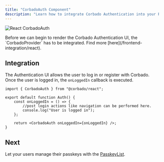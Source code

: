 ```yaml
---
title: "CorbadoAuth Component"
description: "Learn how to integrate Corbado Authentication into your React application."
---
```



![React CorbadoAuth](/images/frontend-integration/ui-components/corbado-auth/corbadoauth-component-dark.webp)

<Warning>
    Before we can begin to render the Corbado Authentication UI, the `CorbadoProvider` has to be integrated.
    Find more [here](/frontend-integration/react).
</Warning>

## Integration

The Authentication UI allows the user to log in or register with Corbado.
Once the user is logged in, the `onLoggedIn` callback is executed.

```tsx components/Auth.tsx
import { CorbadoAuth } from "@corbado/react";

export default function Auth() {
    const onLoggedIn = () => {
        //post login actions like navigation can be performed here.
        console.log("User is logged in");
    };

    return <CorbadoAuth onLoggedIn={onLoggedIn} />;
}
```

<StylingTranslationCards />

## Next

Let your users manage their passkeys with the [PasskeyList](/frontend-integration/react/passkeylist).